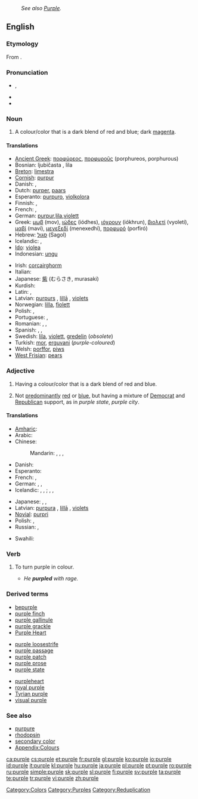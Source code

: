 {{wikipedia}}
: ''See also [[Purple]].''
==English==

===Etymology===
From {{etyl|la}} {{term|purpura|lang=la}}.

===Pronunciation===
* {{a|UK}} {{IPA|/ˈpɜː(ɹ).pəl/}}, {{SAMPA|/"p3(r\).p@/}}
* {{audio|en-us-purple.ogg|Audio (US)}}
* {{rhymes|ɜː(r)pəl}}

===Noun===
{{en-noun}}

# A colour/color that is a dark blend of red and blue; dark [[magenta]].
#: {{color panel|800080}}

====Translations====
{{trans-top|colour}}
* [[Ancient Greek]]: [[πορφύρεος]], [[πορφυροῦς]] (porphureos, porphurous)
* Bosnian: ljubičasta {{f}}, lila {{f}}
* [[Breton]]: [[limestra]]
* [[Cornish]]: [[purpur]]
* Danish: {{t+|da|lilla}}, {{t-|da|violet}}
* Dutch: [[purper]], [[paars]]
* Esperanto: [[purpuro]], [[violkolora]]
* Finnish: {{t-|fi|sinipunainen}}, {{t+|fi|purppura}}
* French: {{t+|fr|violet}}, {{t+|fr|pourpre}}
* German: [[purpur]],[[lila]],[[violett]]
* Greek: [[μωβ]] (mov), [[ιώδες]] (iódhes), [[ιόχρουν]] (iókhrun), [[βιολετί]] (vyoletí), [[μαβί]] (maví), [[μενεξεδί]] (menexedhí), [[πορφυρό]] (porfiró)
* Hebrew: [[סגול]] (Sagol)
* Icelandic: {{t+|is|fjólublár|m}}, {{t|is|purpuralitur|m}}
* [[Ido]]: [[violea]]
* Indonesian: [[ungu]]
{{trans-mid}}
* Irish: [[corcairghorm]]
* Italian: {{t-|it|porpora|m}}
* Japanese: [[紫]] (むらさき, murasaki)
* Kurdish: {{t+|ku|مۆر|sc=ku-Arab}}
* Latin: {{t-|la|purpura}}, {{t-|la|ostrum}}
* Latvian: [[purpurs]] {{m}}, [[lillā]] {{indecl}}, [[violets]] {{m}}
* Norwegian: [[lilla]], [[fiolett]]
* Polish: {{t+|pl|purpura}}, {{t-|pl|fiolet}}
* Portuguese: {{t+|pt|roxo}}, {{t+|pt|púrpura}}
* Romanian: {{t+|ro|purpuriu}}, {{t+|ro|mov}}, {{t-|ro|violet}}
* Spanish: {{t+|es|morado|m}}, {{t+|es|púrpura|m}}, {{t-|es|lila}}
* Swedish: [[lila]], [[violett]], [[gredelin]] (''obsolete'')
* Turkish: [[mor]], [[erguvani]] (''purple-coloured'')
* Welsh: [[porffor]], [[piws]]
* [[West Frisian]]: [[pears]]
{{trans-bottom}}

===Adjective===
{{en-adj}}

# Having a colour/color that is a dark blend of red and blue.
# {{US|politics}} Not [[predominant]]ly [[red]] or [[blue]], but having a mixture of [[Democrat]] and [[Republican]] support, as in ''purple state'', ''purple city''.

====Translations====
{{trans-top|colour}}
* [[Amharic]]: {{tø|am|ሃምራዊ|tr=hamrawi|sc=Ethi}}
* Arabic: {{t|ar|أرجواني|tr='urjuwaaniy|sc=Arab}}
* Chinese:
*: Mandarin: {{t|zh|紫色|tr=zǐsè|sc=Hani}}, {{t|zh|紫|tr=zǐ|sc=Hani}}, {{t|zh|紺|sc=Hani}}, {{t|zh|绀|tr=gàn|sc=Hani}}
* Danish: {{t+|da|lilla}}
* Esperanto: {{t-|eo|purpura|xs=Esperanto}}
* French: {{t|fr|violet}}, {{t|fr|pourpre}}
* German: {{t|de|violett}}, {{t|de|lila}}, {{t|de|purpurrot}}
* Icelandic: {{t+|is|fjólublár|m}}, {{t|is|fjólublá|f}}, {{t|is|fjólublátt|n}}; {{t|is|purpuralitur|m}}, {{t|is|purpuralit|f}}, {{t|is|purpuralitt|n}}
{{trans-mid}}
* Japanese: {{t|ja|紫色|tr=むらさきいろ, murasakiiro|sc=Jpan}}, {{t|ja|紫|alt=紫の|tr=むらさきの, murasaki-no|sc=Jpan}}, {{t|ja|パープル|tr=pāpuru|sc=Jpan}}
* Latvian: [[purpurs|purpura]] {{gen}}, [[lillā]] {{indecl}}, [[violets]] {{m}}
* [[Novial]]: [[purpri]]
* Polish: {{t+|pl|purpurowy}}, {{t+|pl|fioletowy}}
* Russian: {{t+|ru|фиолетовый|tr=fiolétovyj|sc=Cyrl}}, {{t|ru|пурпурный|tr=púrpurnyj, purpúrnyj|sc=Cyrl}}
{{trans-bottom}}

{{trans-top|Democratic/Republican support}}
* Swahili: {{t+|sw|udhurungi|xs=Swahili}}
{{trans-mid}}
{{trans-bottom}}

===Verb===
{{en-verb|purples|purpling|purpled}}

# {{intransitive}} To turn purple in colour.
#* ''He '''purpled''' with rage.''

===Derived terms===
{{top3}}
* [[bepurple]]
* [[purple finch]]
* [[purple gallinule]]
* [[purple grackle]]
* [[Purple Heart]]
{{mid3}}
* [[purple loosestrife]]
* [[purple passage]]
* [[purple patch]]
* [[purple prose]]
* [[purple state]]
{{mid3}}
* [[purpleheart]]
* [[royal purple]]
* [[Tyrian purple]]
* [[visual purple]]
{{bottom}}

===See also===
* [[purpure]]
* [[rhodopsin]]
* [[secondary color]]
* [[Appendix:Colours]]

[[Category:Colors]]
[[Category:Purples]]
[[Category:Reduplication]]

[[ca:purple]]
[[cs:purple]]
[[et:purple]]
[[fr:purple]]
[[gl:purple]]
[[ko:purple]]
[[io:purple]]
[[id:purple]]
[[it:purple]]
[[kl:purple]]
[[hu:purple]]
[[ja:purple]]
[[pl:purple]]
[[pt:purple]]
[[ro:purple]]
[[ru:purple]]
[[simple:purple]]
[[sk:purple]]
[[sl:purple]]
[[fi:purple]]
[[sv:purple]]
[[ta:purple]]
[[te:purple]]
[[tr:purple]]
[[vi:purple]]
[[zh:purple]]